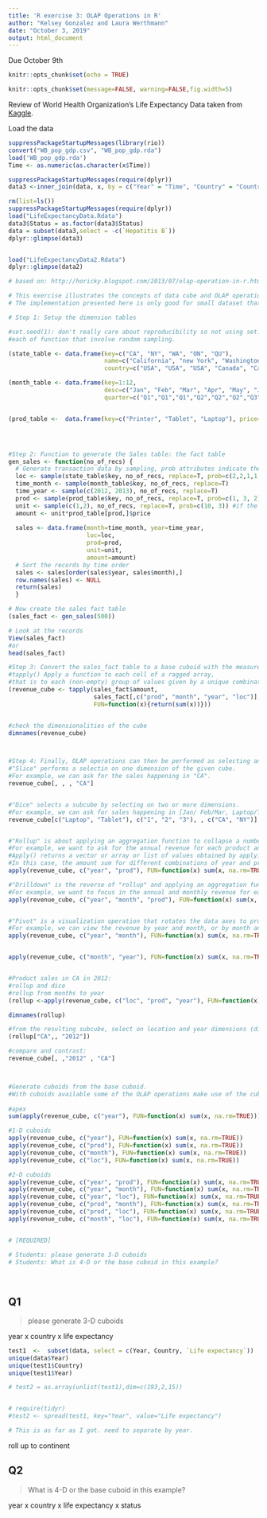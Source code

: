 ```yaml
---
title: 'R exercise 3: OLAP Operations in R'
author: "Kelsey Gonzalez and Laura Werthmann"
date: "October 3, 2019"
output: html_document
---
```

Due October 9th
```r
knitr::opts_chunk$set(echo = TRUE)
```

```r
knitr::opts_chunk$set(message=FALSE, warning=FALSE,fig.width=5)
```

Review of World Health Organization's Life Expectancy Data taken from [Kaggle](https://www.kaggle.com/kumarajarshi/life-expectancy-who).

Load the data 

```r
suppressPackageStartupMessages(library(rio))
convert("WB_pop_gdp.csv", "WB_pop_gdp.rda")
load('WB_pop_gdp.rda')
Time <- as.numeric(as.character(x$Time))
```

```r
suppressPackageStartupMessages(require(dplyr))
data3 <-inner_join(data, x, by = c("Year" = "Time", "Country" = "Country Name"))

```

```r
rm(list=ls())
suppressPackageStartupMessages(require(dplyr))
load("LifeExpectancyData.Rdata")
data3$Status = as.factor(data3$Status)
data = subset(data3,select = -c(`Hepatitis B`))
dplyr::glimpse(data3)


load("LifeExpectancyData2.Rdata")
dplyr::glimpse(data2)
```


```r
# based on: http://horicky.blogspot.com/2013/07/olap-operation-in-r.html

# This exercise illustrates the concepts of data cube and OLAP operations
# The implementation presented here is only good for small dataset that can be fit in to the memory of a computer.

# Step 1: Setup the dimension tables

#set.seed(1): don't really care about reproducibility so not using set.seed(). If we do care about reproducibility, we will set.seed() for 
#each of function that involve random sampling.  

(state_table <- data.frame(key=c("CA", "NY", "WA", "ON", "QU"),
                           name=c("California", "new York", "Washington", "Ontario", "Quebec"),
                           country=c("USA", "USA", "USA", "Canada", "Canada")))

(month_table <- data.frame(key=1:12,
                           desc=c("Jan", "Feb", "Mar", "Apr", "May", "Jun", "Jul", "Aug", "Sep", "Oct", "Nov", "Dec"),
                           quarter=c("Q1","Q1","Q1","Q2","Q2","Q2","Q3","Q3","Q3","Q4","Q4","Q4")))


(prod_table <-  data.frame(key=c("Printer", "Tablet", "Laptop"), price=c(225, 570, 1120)))




#Step 2: Function to generate the Sales table: the fact table
gen_sales <- function(no_of_recs) {
  # Generate transaction data by sampling, prob attributes indicate the change for the levels of a factor to be sampled
  loc <- sample(state_table$key, no_of_recs, replace=T, prob=c(2,2,1,1,1))
  time_month <- sample(month_table$key, no_of_recs, replace=T)
  time_year <- sample(c(2012, 2013), no_of_recs, replace=T)
  prod <- sample(prod_table$key, no_of_recs, replace=T, prob=c(1, 3, 2))
  unit <- sample(c(1,2), no_of_recs, replace=T, prob=c(10, 3)) #if the chance for '1' to be sampled is 10, then the chance for '2' to be sampled is 3.
  amount <- unit*prod_table[prod,]$price
  
  sales <- data.frame(month=time_month, year=time_year,
                      loc=loc, 
                      prod=prod,
                      unit=unit,
                      amount=amount)
  # Sort the records by time order
  sales <- sales[order(sales$year, sales$month),]
  row.names(sales) <- NULL
  return(sales)
  }

# Now create the sales fact table
(sales_fact <- gen_sales(500))

# Look at the records
View(sales_fact)
#or
head(sales_fact)

#Step 3: Convert the sales_fact table to a base cuboid with the measure=amount, which is a 4-D array. 
#tapply() Apply a function to each cell of a ragged array, 
#that is to each (non-empty) group of values given by a unique combination of the levels of certain factors.
(revenue_cube <- tapply(sales_fact$amount, 
                        sales_fact[,c("prod", "month", "year", "loc")], 
                        FUN=function(x){return(sum(x))}))


#check the dimensionalities of the cube
dimnames(revenue_cube)



#Step 4: Finally, OLAP operations can then be performed as selecting and/or aggregating segments in the 4-D array. 
#"Slice" performs a selectin on one dimension of the given cube. 
#For example, we can ask for the sales happening in "CA".
revenue_cube[, , , "CA"]


#"Dice" selects a subcube by selecting on two or more dimensions.  
#For example, we can ask for sales happening in [Jan/ Feb/Mar, Laptop/Tablet, CA/NY].
revenue_cube[c("Laptop", "Tablet"), c("1", "2", "3"), , c("CA", "NY")]


#"Rollup" is about applying an aggregation function to collapse a number of dimensions. 
#For example, we want to ask for the annual revenue for each product and collapse the location dimension (ie: we don't care where we sold our product).  
#Apply() returns a vector or array or list of values obtained by applying a function to margins of an array or matrix.
#In this case, the amount sum for different combinations of year and prod are computed
apply(revenue_cube, c("year", "prod"), FUN=function(x) sum(x, na.rm=TRUE))

#"Drilldown" is the reverse of "rollup" and applying an aggregation function to a finer level of granularity.  
#For example, we want to focus in the annual and monthly revenue for each product and collapse the location dimension (i.e.,: we don't care where we sold our product).
apply(revenue_cube, c("year", "month", "prod"), FUN=function(x) sum(x, na.rm=TRUE))


#"Pivot" is a visualization operation that rotates the data axes to provide an alternative data presentation.  
#For example, we can view the revenue by year and month, or by month and year.
apply(revenue_cube, c("year", "month"), FUN=function(x) sum(x, na.rm=TRUE))


apply(revenue_cube, c("month", "year"), FUN=function(x) sum(x, na.rm=TRUE))


#Product sales in CA in 2012: 
#rollup and dice
#rollup from months to year
(rollup <-apply(revenue_cube, c("loc", "prod", "year"), FUN=function(x) sum(x, na.rm=TRUE)))

dimnames(rollup)

#from the resulting subcube, select on location and year dimensions (dice)
(rollup["CA",, "2012"])

#compare and contrast: 
revenue_cube[, ,"2012" , "CA"]



#Generate cuboids from the base cuboid. 
#With cuboids available some of the OLAP operations make use of the cuboids that have already been computed. 
  
#apex
sum(apply(revenue_cube, c("year"), FUN=function(x) sum(x, na.rm=TRUE)))

#1-D cuboids
apply(revenue_cube, c("year"), FUN=function(x) sum(x, na.rm=TRUE))
apply(revenue_cube, c("prod"), FUN=function(x) sum(x, na.rm=TRUE))
apply(revenue_cube, c("month"), FUN=function(x) sum(x, na.rm=TRUE))
apply(revenue_cube, c("loc"), FUN=function(x) sum(x, na.rm=TRUE))

#2-D cuboids
apply(revenue_cube, c("year", "prod"), FUN=function(x) sum(x, na.rm=TRUE))
apply(revenue_cube, c("year", "month"), FUN=function(x) sum(x, na.rm=TRUE))
apply(revenue_cube, c("year", "loc"), FUN=function(x) sum(x, na.rm=TRUE))
apply(revenue_cube, c("prod", "month"), FUN=function(x) sum(x, na.rm=TRUE))
apply(revenue_cube, c("prod", "loc"), FUN=function(x) sum(x, na.rm=TRUE))
apply(revenue_cube, c("month", "loc"), FUN=function(x) sum(x, na.rm=TRUE))


# [REQUIRED]

# Students: please generate 3-D cuboids
# Students: What is 4-D or the base cuboid in this example?
  
  

```


## Q1
>please generate 3-D cuboids


year x country x life expectancy 

```r
test1  <-  subset(data, select = c(Year, Country, `Life expectancy`))
unique(data$Year)
unique(test1$Country)
unique(test1$Year)

# test2 = as.array(unlist(test1),dim=c(193,2,15))


# require(tidyr)
#test2 <- spread(test1, key="Year", value="Life expectancy")

# This is as far as I got. need to separate by year.
```



roll up to continent 


##  Q2
>What is 4-D or the base cuboid in this example?

year x country x life expectancy x status 


